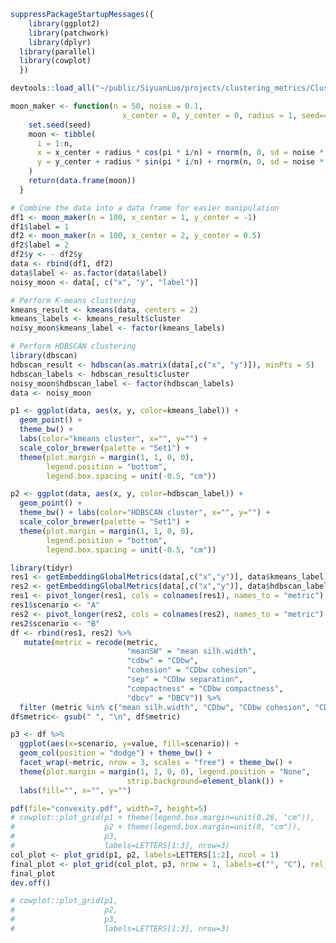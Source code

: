 ```r
suppressPackageStartupMessages({
    library(ggplot2)
    library(patchwork)
    library(dplyr)
  library(parallel)
  library(cowplot)
  })
```

```r
devtools::load_all("~/public/SiyuanLuo/projects/clustering_metrics/ClusteringMetrics")
```

```r
moon_maker <- function(n = 50, noise = 0.1,
                         x_center = 0, y_center = 0, radius = 1, seed=42) {
    set.seed(seed)
    moon <- tibble(
      i = 1:n,
      x = x_center + radius * cos(pi * i/n) + rnorm(n, 0, sd = noise * radius),
      y = y_center + radius * sin(pi * i/n) + rnorm(n, 0, sd = noise * radius),
    )
    return(data.frame(moon))
  }
```

```r
# Combine the data into a data frame for easier manipulation
df1 <- moon_maker(n = 100, x_center = 1, y_center = -1)
df1$label = 1
df2 <- moon_maker(n = 100, x_center = 2, y_center = 0.5)
df2$label = 2
df2$y <- - df2$y
data <- rbind(df1, df2)
data$label <- as.factor(data$label)
noisy_moon <- data[, c("x", "y", "label")]

# Perform K-means clustering
kmeans_result <- kmeans(data, centers = 2)
kmeans_labels <- kmeans_result$cluster
noisy_moon$kmeans_label <- factor(kmeans_labels)

# Perform HDBSCAN clustering
library(dbscan)
hdbscan_result <- hdbscan(as.matrix(data[,c("x", "y")]), minPts = 5)
hdbscan_labels <- hdbscan_result$cluster
noisy_moon$hdbscan_label <- factor(hdbscan_labels)
data <- noisy_moon
```

```r
p1 <- ggplot(data, aes(x, y, color=kmeans_label)) + 
  geom_point() +
  theme_bw() + 
  labs(color="kmeans cluster", x="", y="") + 
  scale_color_brewer(palette = "Set1") + 
  theme(plot.margin = margin(1, 1, 0, 0), 
        legend.position = "bottom",
        legend.box.spacing = unit(-0.5, "cm"))

p2 <- ggplot(data, aes(x, y, color=hdbscan_label)) + 
  geom_point() +
  theme_bw() + labs(color="HDBSCAN cluster", x="", y="") + 
  scale_color_brewer(palette = "Set1") + 
  theme(plot.margin = margin(1, 1, 0, 0), 
        legend.position = "bottom",
        legend.box.spacing = unit(-0.5, "cm"))
```

```r
library(tidyr)
res1 <- getEmbeddingGlobalMetrics(data[,c("x","y")], data$kmeans_label)
res2 <- getEmbeddingGlobalMetrics(data[,c("x","y")], data$hdbscan_label)
res1 <- pivot_longer(res1, cols = colnames(res1), names_to = "metric")
res1$scenario <- "A"
res2 <- pivot_longer(res2, cols = colnames(res2), names_to = "metric")
res2$scenario <- "B"
df <- rbind(res1, res2) %>% 
   mutate(metric = recode(metric, 
                          "meanSW" = "mean silh.width", 
                          "cdbw" = "CDbw", 
                          "cohesion" = "CDbw cohesion",
                          "sep" = "CDbw separation",
                          "compactness" = "CDbw compactness",
                          "dbcv" = "DBCV")) %>% 
  filter (metric %in% c("mean silh.width", "CDbw", "CDbw cohesion", "CDbw separation", "CDbw compactness", "DBCV")) 
df$metric<- gsub(" ", "\n", df$metric)

p3 <- df %>% 
  ggplot(aes(x=scenario, y=value, fill=scenario)) + 
  geom_col(position = "dodge") + theme_bw() + 
  facet_wrap(~metric, nrow = 3, scales = "free") + theme_bw() +
  theme(plot.margin = margin(1, 1, 0, 0), legend.position = "None",
                          strip.background=element_blank()) + 
  labs(fill="", x="", y="")
```


```r
pdf(file="convexity.pdf", width=7, height=5)
# cowplot::plot_grid(p1 + theme(legend.box.margin=unit(0.26, "cm")), 
#                    p2 + theme(legend.box.margin=unit(0, "cm")), 
#                    p3,  
#                    labels=LETTERS[1:3], nrow=3)
col_plot <- plot_grid(p1, p2, labels=LETTERS[1:2], ncol = 1)
final_plot <- plot_grid(col_plot, p3, nrow = 1, labels=c("", "C"), rel_widths = c(1, 0.6))
final_plot
dev.off()
```


```r
# cowplot::plot_grid(p1, 
#                    p2, 
#                    p3,  
#                    labels=LETTERS[1:3], nrow=3)
```



